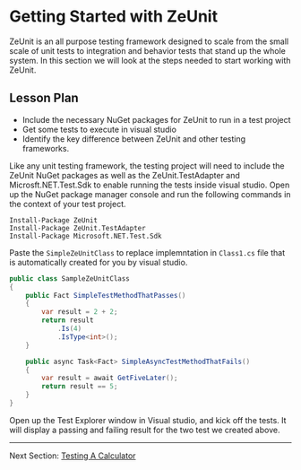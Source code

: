 # Getting Started with ZeUnit

ZeUnit is an all purpose testing framework designed to scale from the small scale of unit tests to integration and behavior tests that stand up the whole system.  In this section we will look at the steps needed to start working with ZeUnit.

## Lesson Plan
- Include the necessary NuGet packages for ZeUnit to run in a test project
- Get some tests to execute in visual studio
- Identify the key difference between ZeUnit and other testing frameworks.

Like any unit testing framework, the testing project will need to include the ZeUnit NuGet packages as well as the ZeUnit.TestAdapter and Microsft.NET.Test.Sdk to enable running the tests inside visual studio.  Open up the NuGet package manager console and run the following commands in the context of your test project.

```
Install-Package ZeUnit
Install-Package ZeUnit.TestAdapter
Install-Package Microsoft.NET.Test.Sdk
```

Paste the `SimpleZeUnitClass` to replace implemntation in `Class1.cs` file that is automatically created for you by visual studio.

```csharp
public class SampleZeUnitClass
{
    public Fact SimpleTestMethodThatPasses() 
    {            
        var result = 2 + 2;
        return result
            .Is(4)            
            .IsType<int>();
    }

    public async Task<Fact> SimpleAsyncTestMethodThatFails()
    {
        var result = await GetFiveLater();
        return result == 5;            
    }
}
```

Open up the Test Explorer window in Visual studio, and kick off the tests.  It will display a passing and failing result for the two test we created above.

***

Next Section: [Testing A Calculator](/docs/testing-a-calculator/)